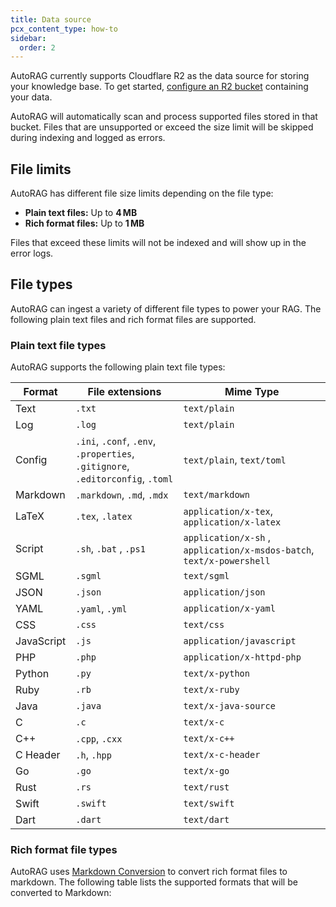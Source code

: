 ```yaml
---
title: Data source
pcx_content_type: how-to
sidebar:
  order: 2
---
```



AutoRAG currently supports Cloudflare R2 as the data source for storing your knowledge base. To get started, [configure an R2 bucket](/r2/get-started/) containing your data.

AutoRAG will automatically scan and process supported files stored in that bucket. Files that are unsupported or exceed the size limit will be skipped during indexing and logged as errors.

## File limits

AutoRAG has different file size limits depending on the file type:

- **Plain text files:** Up to **4 MB**
- **Rich format files:** Up to **1 MB**

Files that exceed these limits will not be indexed and will show up in the error logs.

## File types

AutoRAG can ingest a variety of different file types to power your RAG. The following plain text files and rich format files are supported.

### Plain text file types

AutoRAG supports the following plain text file types:

| Format     | File extensions                                                                | Mime Type                                                             |
| ---------- | ------------------------------------------------------------------------------ | --------------------------------------------------------------------- |
| Text       | `.txt`                                                                         | `text/plain`                                                          |
| Log        | `.log`                                                                         | `text/plain`                                                          |
| Config     | `.ini`, `.conf`, `.env`, `.properties`, `.gitignore`, `.editorconfig`, `.toml` | `text/plain`, `text/toml`                                             |
| Markdown   | `.markdown`, `.md`, `.mdx`                                                     | `text/markdown`                                                       |
| LaTeX      | `.tex`, `.latex`                                                               | `application/x-tex`, `application/x-latex`                            |
| Script     | `.sh`, `.bat` , `.ps1`                                                         | `application/x-sh` , `application/x-msdos-batch`, `text/x-powershell` |
| SGML       | `.sgml`                                                                        | `text/sgml`                                                           |
| JSON       | `.json`                                                                        | `application/json`                                                    |
| YAML       | `.yaml`, `.yml`                                                                | `application/x-yaml`                                                  |
| CSS        | `.css`                                                                         | `text/css`                                                            |
| JavaScript | `.js`                                                                          | `application/javascript`                                              |
| PHP        | `.php`                                                                         | `application/x-httpd-php`                                             |
| Python     | `.py`                                                                          | `text/x-python`                                                       |
| Ruby       | `.rb`                                                                          | `text/x-ruby`                                                         |
| Java       | `.java`                                                                        | `text/x-java-source`                                                  |
| C          | `.c`                                                                           | `text/x-c`                                                            |
| C++        | `.cpp`, `.cxx`                                                                 | `text/x-c++`                                                          |
| C Header   | `.h`, `.hpp`                                                                   | `text/x-c-header`                                                     |
| Go         | `.go`                                                                          | `text/x-go`                                                           |
| Rust       | `.rs`                                                                          | `text/rust`                                                           |
| Swift      | `.swift`                                                                       | `text/swift`                                                          |
| Dart       | `.dart`                                                                        | `text/dart`                                                           |

### Rich format file types

AutoRAG uses [Markdown Conversion](/workers-ai/features/markdown-conversion/) to convert rich format files to markdown. The following table lists the supported formats that will be converted to Markdown:

<Render file="markdown-conversion-support" product="workers-ai" />
